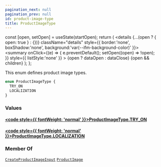 ```yaml
---
pagination_next: null
pagination_prev: null
id: product-image-type
title: ProductImageType
---
```









  const [open, setOpen] = useState(startOpen);
  return (
    <details {...(open ? { open: true } : {})} className="details" style={{ border:'none', boxShadow:'none', background:'var(--ifm-background-color)' }}>
      <summary
        onClick={(e) => {
          e.preventDefault();
          setOpen((open) => !open);
        }}
        style={{ listStyle:'none' }}
      >
      {open ? dataOpen : dataClose}
      </summary>
      {open && children}
    </details>
  );
};








This enum defines product image types.


```graphql
enum ProductImageType {
  TRY_ON
  LOCALIZATION
}
```




### Values

#### [<code style={{ fontWeight: 'normal' }}>ProductImageType.<b>TRY_ON</b></code>](#)  
> 
> 
> 
> 

#### [<code style={{ fontWeight: 'normal' }}>ProductImageType.<b>LOCALIZATION</b></code>](#)  
> 
> 
> 
> 





### Member Of

[`CreateProductImageInput`](/types/inputs/create-product-image-input)  <Badge class="badge badge--secondary" text="input"/><Bullet />[`ProductImage`](/types/objects/product-image)  <Badge class="badge badge--secondary" text="object"/>

